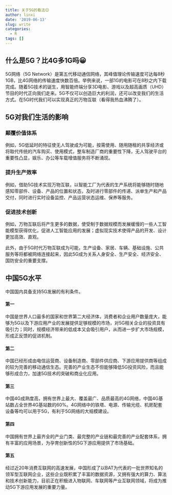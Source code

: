 ```yaml
---
title: 关于5G的看法😊
author: linxi
date: '2019-06-13'
slug: write
categories:
  - R
tags: []
---
```

## 什么是5G？比4G多1G吗😀
5G网络（5G Network）是第五代移动通信网络，其峰值理论传输速度可达每8秒1GB，比4G网络的传输速度快数百倍。举例来说，一部1G的电影可在8秒之内下载完成。随着5G技术的诞生，用智能终端分享3D电影、游戏以及超高画质（UHD）节目的时代正向我们走来。5G不仅可以创造巨大的利润，还可以改变我们的生活方式。在5G时代我们可以实现真正的万物互联（看得我热血沸腾了）。

## 5G对我们生活的影响
### 颠覆价值体系
例如，5G低延时的特征使无人驾驶成为可能，按需使用、随用随租的共享经济或将取代传统的汽车购买、使用模式，整车制造厂商的重要性下降，无人驾驶平台的重要性凸显，娱乐、办公等车载增值服务将不断涌现。

### 提升生产效率
例如，借助5G技术实现万物互联，以智能工厂为代表的生产系统将能够随时随地感知零部件、设备、产品的位置和状态，及时进行零部件的传递、派单生产和产品交付，同时进行实时设备监控、产品运营状态运维、保养等服务。

### 促进技术创新
例如，万物互联后将产生更多的数据，使受制于数据规模而发展缓慢的一些人工智能模型获得优化，促进人工智能应用的发展；虚拟现实技术使得产品的开发、设计更加高效、直观。

此外，由于5G时代万物互联成为可能，生产设备、家居、车辆、基础设施、公共服务等将都被网络连接起来，因此5G成为关系人身安全、生产安全、经济安全、国防安全的重要支撑。

## 中国5G水平
中国国内具备支持5G发展的有利条件。

#### 第一
中国是世界人口最多的国家和世界第二大经济体，消费者和企业用户数量庞大，能够为5G以及下游应用产业的发展提供足够规模的市场，对5G相关企业的投资具有吸引力；同时，规模经济带来的低成本又会吸引用户，从而进一步扩大市场规模，形成正反馈的促进机制。

#### 第二
中国已经形成由电信运营商、设备制造商、零部件供应商、下游应用提供商等组成的较为完善的移动通信生态。完善的产业生态不但能够降低5G投资风险，而且能够形成合力，加速5G技术的突破和商业化应用。

#### 第三
中国4G成熟度高，拥有世界上最大、覆盖最广、品质最高的4G网络，中国4G基站数占全世界4G基站数的60%。4G网络中的铁塔、电源、传输光缆、机房配套设备等均可以用于5G，有利于5G网络的大规模建设。

#### 第四
中国拥有世界上最齐全的产业门类、最完整的产业链和最完善的产业配套体系，拥有丰富的应用场景，为孕育创新性的5G下游应用提供了市场基础。

#### 第五
经过近20年消费互联网的高速发展，中国形成了以BAT为代表的一批世界知名的领军型互联网企业，这些企业既积累了丰富的数据资源，又拥有强大的算力、算法和技术创新能力，目前正在积极进入物联网、车联网等产业互联网领域，将成为推动5G下游应用发展的重要力量。